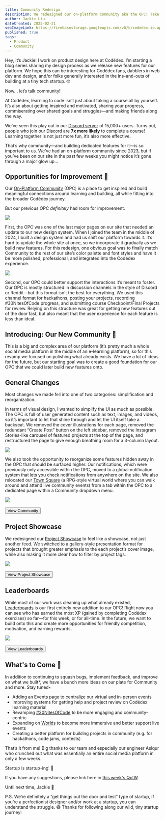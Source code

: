 ```yaml
---
title: Community Redesign
description: We redesigned our on-platform community aka the OPC! Take a look into our process, design decisions, and what’s to come.
author: Jackie Liu
dateCreated: 2025-02-21
seoImageLink: https://firebasestorage.googleapis.com/v0/b/codedex-io.appspot.com/o/blogs%2Fcommunity-redesign%2Fbanner.png?alt=media&token=26e2d03b-44b1-4c24-88ff-fa0aacfc33f2
published: true
tags:
  - Product
  - Community
---
```


Hey, it’s Jackie! I work on product design here at Codédex. I’m starting a blog series sharing my design process as we release new features for our platform. We hope this can be interesting for Codédex fans, dabblers in web dev and design, and/or folks generally interested in the ins-and-outs of building at a tiny tech startup. 🤓

Now... let’s talk community!

At Codédex, learning to code isn’t just about taking a course all by yourself. It’s also about getting inspired and motivated, sharing your progress, commiserating over shared goals and struggles—and making friends along the way.

We’ve seen this play out in our [Discord server](https://discord.gg/vSKEhP9fY2) of 15,000+ users. Turns out, people who join our Discord are **7x more likely** to complete a course! Learning together is not just more fun, it’s also more effective.

That’s why community—and building dedicated features for it—is so important to us. We’ve had an on-platform community since 2023, but if you’ve been on our site in the past few weeks you might notice it’s gone through a major glow up…

## Opportunities for Improvement 🤨

Our [On-Platform Community](https://www.codedex.io/community) (OPC) is a place to get inspired and build meaningful connections around learning and building, all while fitting into the broader Codédex journey. 

But our previous OPC _definitely_ had room for improvement.

<div style={{display: "flex", justifyContent: "center", marginTop: "2rem" }}>
  <img src="https://imgur.com/ppzQNFC.png" />
</div>

First, the OPC was one of the last major pages on our site that needed an update to our new design system. When I joined the team in the middle of 2024, I built a design system and had us shift our platform towards it. It’s hard to update the whole site at once, so we incorporate it gradually as we build new features. For this redesign, one obvious goal was to finally match Community to the rest of our site’s color palette and font styles and have it be more polished, professional, and integrated into the Codédex experience.

<div style={{display: "flex", justifyContent: "center", marginTop: "2rem" }}>
  <img src="https://imgur.com/N2OkGsR.png" />
</div>

Second, our OPC could better support the interactions it’s meant to foster. Our OPC is mostly structured in discussion channels in the style of Discord or Reddit—but this format isn’t the best for everything. We used this channel format for hackathons, posting your projects, recording #30NitesOfCode progress, and submitting course Checkpoint/Final Projects for review. Relying on this structure was great for getting new features out of the door fast, but also meant that the user experience for each feature is less than ideal.

## Introducing: Our New Community 🤩

This is a big and complex area of our platform (it’s pretty much a whole social media platform in the middle of an e-learning platform), so for this revamp we focused on polishing what already exists. We have a lot of ideas for the future, but our starting goal was to create a good foundation for our OPC that we could later build new features onto.

## General Changes

Most changes we made fell into one of two categories: simplification and reorganization.

In terms of visual design, I wanted to simplify the UI as much as possible. The OPC is full of user generated content such as text, images, and videos, so it’s important to let that shine through and let the UI itself take a backseat. We removed the cover illustrations for each page, removed the redundant “Create Post” button on the left sidebar, removed the Instagram Stories-like carousel of featured projects at the top of the page, and restructured the page to give enough breathing room for a 3-column layout.

<div style={{display: "flex", justifyContent: "center", marginTop: "2rem" }}>
  <img src="https://imgur.com/QQ8GZCa.png" />
</div>

We also took the opportunity to reorganize some features hidden away in the OPC that should be surfaced higher. Our notifications, which were previously only accessible within the OPC, moved to a global notification system that lets you check notifications from anywhere on the site. We also relocated our [Town Square](https://www.codedex.io/worlds) (a RPG-style virtual world where you can walk around and attend live community events) from a tab within the OPC to a dedicated page within a Community dropdown menu.

<div style={{display: "flex", justifyContent: "center", marginTop: "2rem" }}>
  <img src="https://imgur.com/WjokglY.gif" />
</div>

<br/>

<div style={{ display: "flex", justifyContent: "center", marginBottom: "1.2rem", transform: "scale(.9)" }}>
  <a href="https://www.codedex.io/community" style={{ all: "unset" }} target="_blank" and rel="noopener noreferrer"><Button variant="yellow">View Community</Button></a>
</div>

## Project Showcase

We redesigned our [Project Showcase](https://www.codedex.io/community/project-showcase) to feel like a showcase, not just another feed. We switched to a gallery-style presentation format for projects that brought greater emphasis to the each project’s cover image, while also making it more clear how to filter by project tags.

<div style={{display: "flex", justifyContent: "center", marginTop: "2rem" }}>
  <img src="https://imgur.com/V3Qlzjf.gif" />
</div>

<br/>

<div style={{ display: "flex", justifyContent: "center", marginBottom: "1.2rem", transform: "scale(.9)" }}>
  <a href="https://www.codedex.io/community/project-showcase" style={{ all: "unset" }} target="_blank" and rel="noopener noreferrer"><Button variant="yellow">View Project Showcase</Button></a>
</div>

## Leaderboards

While most of our work was cleaning up what already existed, [Leaderboards](https://www.codedex.io/community/leaderboards) is our first entirely new addition to our OPC! Right now you can see who has earned the most XP (gained by completing Codédex exercises) so far—for this week, or for all-time. In the future, we want to build onto this and create more opportunities for friendly competition, motivation, and earning rewards.

<div style={{display: "flex", justifyContent: "center", marginTop: "2rem" }}>
  <img src="https://imgur.com/fsZ5V1B.gif" />
</div>

<br/>

<div style={{ display: "flex", justifyContent: "center", marginBottom: "1.2rem", transform: "scale(.9)" }}>
  <a href="https://www.codedex.io/community/leaderboards" style={{ all: "unset" }} target="_blank" and rel="noopener noreferrer"><Button variant="yellow">View Leaderboards</Button></a>
</div>

## What's to Come 🌝

In addition to continuing to squash bugs, implement feedback, and improve on what we built\*, we have a bunch more ideas on our plate for Community and more. Stay tuned~

- Adding an Events page to centralize our virtual and in-person events
- Improving systems for getting help and project review on Codédex learning material
- Revamping [#30NitesOfCode](https://www.codedex.io/@sonny/30-nites-of-code) to be more engaging and community-centric
- Expanding on [Worlds](https://www.codedex.io/worlds) to become more immersive and better support live events
- Creating a better platform for building projects in community (e.g. for hackathons, code jams, contests)

That’s it from me! Big thanks to our team and especially our engineer Asiqur who crunched out what was essentially an entire social media platform in only a few weeks.

Startup is startup-ing! 🫡

If you have any suggestions, please lmk here in [this week's QotW](https://www.codedex.io/community/question-of-the-week/Nfc9lO2rO80bz4Xnrd5u).

Until next time,
Jackie 💖

P.S. We’re definitely a “get things out the door and test” type of startup, if you’re a perfectionist designer and/or work at a startup, you can understand the struggle. 😅 Thanks for following along our wild, tiny startup journey!

